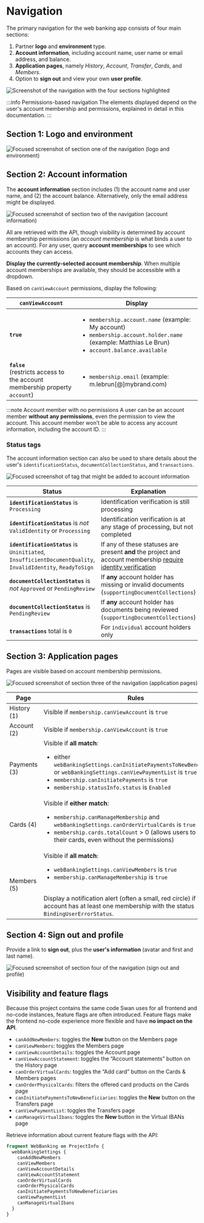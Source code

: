 # Navigation

The primary navigation for the web banking app consists of four main sections:

1. Partner **logo** and **environment** type.
1. **Account information**, including account name, user name or email address, and balance.
1. **Application pages**, namely *History*, *Account*, *Transfer*, *Cards*, and *Members*.
1. Option to **sign out** and view your own **user profile**.

![Screenshot of the navigation with the four sections highlighted](./images/nav-main.png)

:::info Permissions-based navigation
The elements displayed depend on the user's account membership and permissions, explained in detail in this documentation.
:::

## Section 1: Logo and environment

![Focused screenshot of section one of the navigation (logo and environment)](./images/nav-section1.png)

## Section 2: Account information

The **account information** section includes (1) the account name and user name, and (2) the account balance.
Alternatively, only the email address might be displayed.

![Focused screenshot of section two of the navigation (account information)](./images/nav-section2.png)

All are retrieved with the API, though visibility is determined by account membership permissions (an *account membership* is what binds a user to an account).
For any user, query **account memberships** to see which accounts they can access.

**Display the currently-selected account membership**.
When multiple account memberships are available, they should be accessible with a dropdown.

Based on `canViewAccount` permissions, display the following:

| `canViewAccount` | Display |
| --- | --- |
| **`true`** | <ul><li>`membership.account.name` (example: My account)</li><li>`membership.account.holder.name` (example: Matthias Le Brun)</li><li>`account.balance.available`</li></ul> |
| **`false`**<br />(restricts access to the account membership property `account`) | <ul><li>`membership.email` (example: m.lebrun[@]mybrand.com)</li></ul> |

:::note Account member with no permissions
A user can be an account member **without any permissions**, even the permission to view the account.
This account member won’t be able to access any account information, including the account ID.
:::

### Status tags

The account information section can also be used to share details about the user's `identificationStatus`, `documentCollectionStatus`, and `transactions`.

![Focused screenshot of tag that might be added to account information](./images/nav-section2-tags.png)

| Status | Explanation | Tag |
| --- | --- | --- |
| **`identificationStatus`** is `Processing` | Identification verification is still processing | **Pending** |
| **`identificationStatus`** is *not* `ValidIdentity` or `Processing` | Identification verification is at any stage of processing, but not completed | **Action Required** |
| **`identificationStatus`** is `Uninitiated`, `InsufficientDocumentQuality`, `InvalidIdentity`, `ReadyToSign` | If any of these statuses are present **and** the project and account membership [require identity verification](./identity-verification-bypass)  | **Action Required** |
| **`documentCollectionStatus`** is *not* `Approved` or `PendingReview` | If **any** account holder has missing or invalid documents (`supportingDocumentCollections`) | **Action Required** |
| **`documentCollectionStatus`** is `PendingReview` | If **any** account holder has documents being reviewed (`supportingDocumentCollections`) | **Pending** |
| **`transactions`** total is `0` | For `individual` account holders only | **Action Required** |

## Section 3: Application pages

Pages are visible based on account membership permissions.

![Focused screenshot of section three of the navigation (application pages)](./images/nav-section3.png)

| Page | Rules |
| --- | --- |
| History (1) | Visible if `membership.canViewAccount` is `true` |
| Account (2) | Visible if `membership.canViewAccount` is `true` |
| Payments (3) | Visible if **all match**: <br /><ul><li>either `webBankingSettings.canInitiatePaymentsToNewBeneficiaries` or `webBankingSettings.canViewPaymentList` is `true`</li><li>`membership.canInitiatePayments` is `true`</li><li>`membership.statusInfo.status` is `Enabled`</li></ul> |
| Cards (4) | Visible if **either match**: <br /><ul><li>`membership.canManageMembership` and `webBankingSettings.canOrderVirtualCards` is `true`</li><li>`membership.cards.totalCount` > 0 (allows users to manage their cards, even without the permissions)</li></ul> |
| Members (5) | Visible if **all match**: <br /><ul><li>`webBankingSettings.canViewMembers` is `true`</li><li>`membership.canManageMembership` is `true`</li></ul><br />Display a notification alert (often a small, red circle) if the account has at least one membership with the status `BindingUserErrorStatus`. |

## Section 4: Sign out and profile

Provide a link to **sign out**, plus the **user's information** (avatar and first and last name).

![Focused screenshot of section four of the navigation (sign out and profile)](./images/nav-section4.png)

## Visibility and feature flags

Because this project contains the same code Swan uses for all frontend and no-code instances, feature flags are often introduced.
Feature flags make the frontend no-code experience more flexible and have **no impact on the API**.

- `canAddNewMembers`: toggles the **New** button on the Members page
- `canViewMembers`: toggles the Members page
- `canViewAccountDetails`: toggles the Account page
- `canViewAccountStatement`: toggles the “Account statements” button on the History page
- `canOrderVirtualCards`: toggles the “Add card” button on the Cards & Members pages
- `canOrderPhysicalCards`: filters the offered card products on the Cards page
- `canInitiatePaymentsToNewBeneficiaries`: toggles the **New** button on the Transfers page
- `canViewPaymentList`: toggles the Transfers page
- `canManageVirtualIbans`: toggles the **New** button in the Virtual IBANs page

Retrieve information about current feature flags with the API:

```graphql
fragment WebBanking on ProjectInfo {
  webBankingSettings {
    canAddNewMembers
    canViewMembers
    canViewAccountDetails
    canViewAccountStatement
    canOrderVirtualCards
    canOrderPhysicalCards
    canInitiatePaymentsToNewBeneficiaries
    canViewPaymentList
    canManageVirtualIbans
  }
}
```